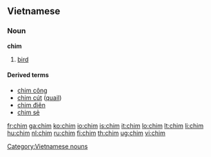 ==Vietnamese==

===Noun===
'''chim'''

# [[bird]]

====Derived terms====
*[[chim công]]
*[[chim cút]] ([[quail]])
*[[chim điên]]
*[[chim sẻ]]

{{attention|vi}}

[[Category:Vietnamese nouns]]
[[Category:vi:Birds| ]]

[[fr:chim]]
[[ga:chim]]
[[ko:chim]]
[[io:chim]]
[[is:chim]]
[[it:chim]]
[[lo:chim]]
[[lt:chim]]
[[li:chim]]
[[hu:chim]]
[[nl:chim]]
[[ru:chim]]
[[fi:chim]]
[[th:chim]]
[[ug:chim]]
[[vi:chim]]
